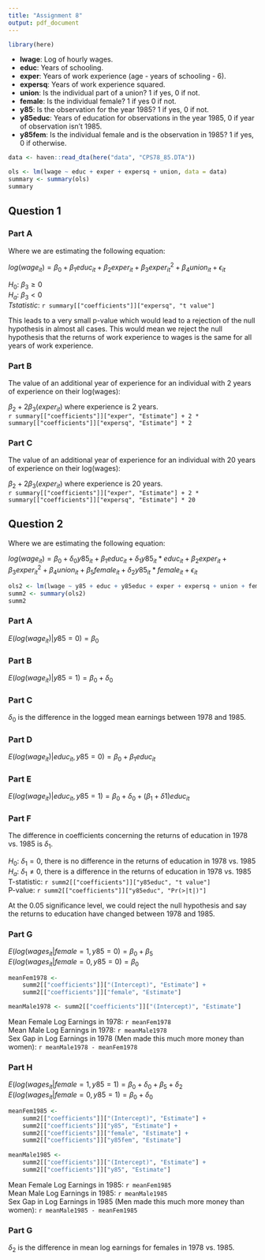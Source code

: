 ```yaml
---
title: "Assignment 8"
output: pdf_document
---
```


```r
library(here)
```

* **lwage**: Log of hourly wages.
* **educ**: Years of schooling.
* **exper**: Years of work experience (age - years of schooling - 6).
* **expersq**: Years of work experience squared.
* **union**: Is the individual part of a union? 1 if yes, 0 if not.
* **female**: Is the individual female? 1 if yes 0 if not.
* **y85**: Is the observation for the year 1985? 1 if yes, 0 if not.
* **y85educ**: Years of education for observations in the year 1985, 0 if year of observation isn't 1985.
* **y85fem**: Is the individual female and is the observation in 1985? 1 if yes, 0 if otherwise.

```r
data <- haven::read_dta(here("data", "CPS78_85.DTA"))
```

```r
ols <- lm(lwage ~ educ + exper + expersq + union, data = data)
summary <- summary(ols)
summary
```

## Question 1

### Part A

Where we are estimating the following equation:

$log(wage_{it}) = \beta_0 + \beta_1educ_{it} + \beta_2exper_{it} + \beta_3exper^2_{it} + \beta_4union_{it} + \epsilon_{it}$

$H_0$: $\beta_3 \ge 0$  
$H_a$: $\beta_3 < 0$  
$T statistic$: `r summary[["coefficients"]]["expersq", "t value"]`

This leads to a very small p-value which would lead to a rejection of the null hypothesis in almost all cases. This would mean we reject the null hypothesis that the returns of work experience to wages is the same for all years of work experience.

### Part B

The value of an additional year of experience for an individual with 2 years of experience on their log(wages):

$\beta_2 + 2\beta_3(exper_{it})$ where experience is 2 years.  
`r summary[["coefficients"]]["exper", "Estimate"] + 2 * summary[["coefficients"]]["expersq", "Estimate"] * 2`

### Part C

The value of an additional year of experience for an individual with 20 years of experience on their log(wages):

$\beta_2 + 2\beta_3(exper_{it})$ where experience is 20 years.  
`r summary[["coefficients"]]["exper", "Estimate"] + 2 * summary[["coefficients"]]["expersq", "Estimate"] * 20`

## Question 2

Where we are estimating the following equation:

$log(wage_{it}) = \beta_0 + \delta_0y85_{it} + \beta_1educ_{it} + \delta_1y85_{it}*educ_{it} + \beta_2exper_{it} + \beta_3exper^2_{it} + \beta_4union_{it} + \beta_5female_{it} + \delta_2y85_{it}*female_{it} + \epsilon_{it}$

```r
ols2 <- lm(lwage ~ y85 + educ + y85educ + exper + expersq + union + female + y85fem, data = data)
summ2 <- summary(ols2)
summ2
```

### Part A

$E(log(wage_{it}) | y85 = 0) = \beta_0$

### Part B

$E(log(wage_{it}) | y85 = 1) = \beta_0 + \delta_0$

### Part C

$\delta_0$ is the difference in the logged mean earnings between 1978 and 1985.

### Part D

$E(log(wage_{it})|educ_{it}, y85 = 0) =\beta_0 + \beta_1educ_{it}$

### Part E

$E(log(wage_{it})|educ_{it}, y85 = 1) =\beta_0 + \delta_0 + (\beta_1 + \delta1)educ_{it}$

### Part F

The difference in coefficients concerning the returns of education in 1978 vs. 1985 is $\delta_1$.

$H_0$: $\delta_1 = 0$, there is no difference in the returns of education in 1978 vs. 1985  
$H_a$: $\delta_1 \neq 0$, there is a difference in the returns of education in 1978 vs. 1985  
T-statistic: `r summ2[["coefficients"]]["y85educ", "t value"]`  
P-value: `r summ2[["coefficients"]]["y85educ", "Pr(>|t|)"]`

At the 0.05 significance level, we could reject the null hypothesis and say the returns to education have changed between 1978 and 1985.

### Part G

$E(log(wages_{it}|female = 1, y85 = 0) = \beta_0 + \beta_5$  
$E(log(wages_{it}|female = 0, y85 = 0) = \beta_0$

```r
meanFem1978 <-
    summ2[["coefficients"]]["(Intercept)", "Estimate"] +
    summ2[["coefficients"]]["female", "Estimate"]

meanMale1978 <- summ2[["coefficients"]]["(Intercept)", "Estimate"]
```

Mean Female Log Earnings in 1978: `r meanFem1978`  
Mean Male Log Earnings in 1978: `r meanMale1978`  
Sex Gap in Log Earnings in 1978 (Men made this much more money than women): `r meanMale1978 - meanFem1978`

### Part H

$E(log(wages_{it}|female = 1, y85 = 1) = \beta_0 + \delta_0 + \beta_5 + \delta_2$  
$E(log(wages_{it}|female = 0, y85 = 1) = \beta_0 + \delta_0$

```r
meanFem1985 <-
    summ2[["coefficients"]]["(Intercept)", "Estimate"] +
    summ2[["coefficients"]]["y85", "Estimate"] +
    summ2[["coefficients"]]["female", "Estimate"] +
    summ2[["coefficients"]]["y85fem", "Estimate"]
    
meanMale1985 <-
    summ2[["coefficients"]]["(Intercept)", "Estimate"] +
    summ2[["coefficients"]]["y85", "Estimate"]
```

Mean Female Log Earnings in 1985: `r meanFem1985`  
Mean Male Log Earnings in 1985: `r meanMale1985`  
Sex Gap in Log Earnings in 1985 (Men made this much more money than women): `r meanMale1985 - meanFem1985`

### Part G

$\delta_2$ is the difference in mean log earnings for females in 1978 vs. 1985.